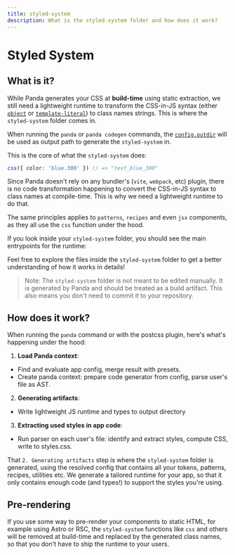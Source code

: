 ```yaml
---
title: styled-system
description: What is the styled-system folder and how does it work?
---
```


# Styled System

## What is it?

While Panda generates your CSS at **build-time** using static extraction, we still need a lightweight runtime to transform the CSS-in-JS syntax (either [`object`](/docs/concepts/writing-styles#atomic-styles) or [`template-literal`](/docs/concepts/template-literals)) to class names strings. This is where the `styled-system` folder comes in.

When running the `panda` or `panda codegen` commands, the [`config.outdir`](/docs/references/config#outdir) will be used as output path to generate the `styled-system` in.

This is the core of what the `styled-system` does:

```ts
css({ color: 'blue.300' }) // => "text_blue_300"
```

Since Panda doesn't rely on any bundler's (`vite`, `webpack`, etc) plugin, there is no code transformation happening to convert the CSS-in-JS syntax to class names at compile-time.
This is why we need a lightweight runtime to do that.

The same principles applies to `patterns`, `recipes` and even `jsx` components, as they all use the `css` function under the hood.

If you look inside your `styled-system` folder, you should see the main entrypoints for the runtime:

<FileTree>
  <FileTree.Folder name="styled-system" defaultOpen>
    <FileTree.Folder name="css" />
    <FileTree.Folder name="jsx" />
    <FileTree.Folder name="recipes" />
    <FileTree.Folder name="patterns" />
    <FileTree.Folder name="tokens" />
    <FileTree.Folder name="types" />
    <FileTree.File name="styles.css" />
  </FileTree.Folder>
</FileTree>

Feel free to explore the files inside the `styled-system` folder to get a better understanding of how it works in details!

> Note: The `styled-system` folder is not meant to be edited manually. It is generated by Panda and should be treated as a build artifact.
> This also means you don't need to commit it to your repository.

## How does it work?

When running the `panda` command or with the postcss plugin, here's what's happening under the hood:

1. **Load Panda context**:
  - Find and evaluate app config, merge result with presets.
  - Create panda context: prepare code generator from config, parse user's file as AST.
2. **Generating artifacts**:
  - Write lightweight JS runtime and types to output directory
3. **Extracting used styles in app code**:
  - Run parser on each user's file: identify and extract styles, compute CSS, write to styles.css.

That `2. Generating artifacts` step is where the `styled-system` folder is generated, using the resolved config that contains all your tokens, patterns, recipes, utilities etc.
We generate a tailored runtime for your app, so that it only contains enough code (and types!) to support the styles you're using.

## Pre-rendering

If you use some way to pre-render your components to static HTML, for example using Astro or RSC, the `styled-system` functions like `css` and others will be removed at build-time and replaced by the generated class names, so that you don't have to ship the runtime to your users.
